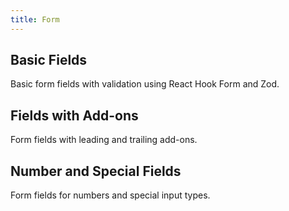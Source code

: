 ```yaml
---
title: Form
---
```


## Basic Fields

Basic form fields with validation using React Hook Form and Zod.

<BasicExample/>

## Fields with Add-ons

Form fields with leading and trailing add-ons.

<AddOnsExample/>

## Number and Special Fields

Form fields for numbers and special input types.

<SpecialFieldsExample/>
